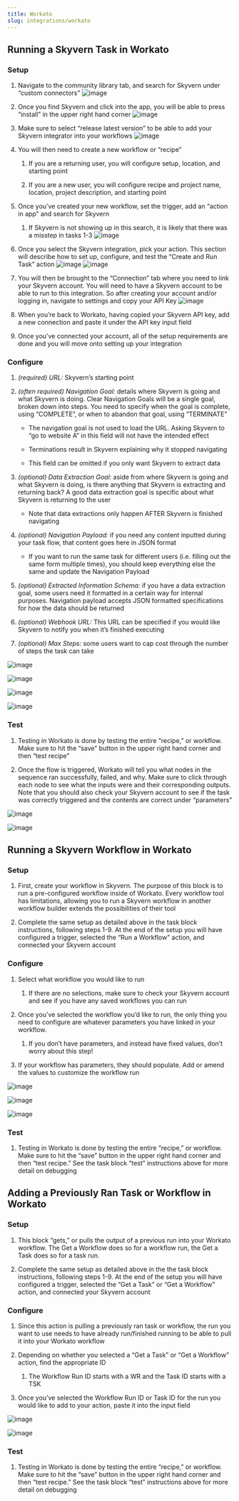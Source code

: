 ```yaml
---
title: Workato
slug: integrations/workato
---
```



## Running a Skyvern Task in Workato

### Setup

1. Navigate to the community library tab, and search for Skyvern under “custom connectors”
   ![image](../images/workato/s1img1.png)

2. Once you find Skyvern and click into the app, you will be able to press “install” in the upper right hand corner
   ![image](../images/workato/s1img2.png)

3. Make sure to select “release latest version” to be able to add your Skyvern integrator into your workflows
   ![image](../images/workato/s1img3.png)

4. You will then need to create a new workflow or “recipe”

   1. If you are a returning user, you will configure setup, location, and starting point

   2. If you are a new user, you will configure recipe and project name, location, project description, and starting point

5. Once you’ve created your new workflow, set the trigger, add an “action in app” and search for Skyvern

   1. If Skyvern is not showing up in this search, it is likely that there was a misstep in tasks 1-3
      ![image](../images/workato/s1img4.png)

6. Once you select the Skyvern integration, pick your action. This section will describe how to set up, configure, and test the “Create and Run Task” action
   ![image](../images/workato/s1img5.png)
   ![image](../images/workato/s1img6.png)

7. You will then be brought to the “Connection” tab where you need to link your Skyvern account. You will need to have a Skyvern account to be able to run to this integration. So after creating your account and/or logging in, navigate to settings and copy your API Key
   ![image](../images/workato/s1img7.png)

8. When you’re back to Workato, having copied your Skyvern API key, add a new connection and paste it under the API key input field

9. Once you’ve connected your account, all of the setup requirements are done and you will move onto setting up your integration

### Configure

1. *(required) URL:* Skyvern’s starting point

2. *(often required) Navigation Goal:* details where Skyvern is going and what Skyvern is doing. Clear Navigation Goals will be a single goal, broken down into steps. You need to specify when the goal is complete, using “COMPLETE”, or when to abandon that goal, using “TERMINATE”

   * The navigation goal is not used to load the URL. Asking Skyvern to “go to website A” in this field will not have the intended effect

   * Terminations result in Skyvern explaining why it stopped navigating

   * This field can be omitted if you only want Skyvern to extract data

3. *(optional) Data Extraction Goal:* aside from where Skyvern is going and what Skyvern is doing, is there anything that Skyvern is extracting and returning back? A good data extraction goal is specific about what Skyvern is returning to the user

   * Note that data extractions only happen AFTER Skyvern is finished navigating

4. *(optional) Navigation Payload:* if you need any content inputted during your task flow, that content goes here in JSON format

   * If you want to run the same task for different users (i.e. filling out the same form multiple times), you should keep everything else the same and update the Navigation Payload

5. *(optional) Extracted Information Schema:* if you have a data extraction goal, some users need it formatted in a certain way for internal purposes. Navigation payload accepts JSON formatted specifications for how the data should be returned

6. *(optional) Webhook URL:* This URL can be specified if you would like Skyvern to notify you when it’s finished executing

7. *(optional) Max Steps:* some users want to cap cost through the number of steps the task can take

![image](../images/workato/s2img1.png)

![image](../images/workato/s2img2.png)

![image](../images/workato/s2img3.png)

![image](../images/workato/s2img4.png)

### Test

1. Testing in Workato is done by testing the entire “recipe,” or workflow. Make sure to hit the “save” button in the upper right hand corner and then “test recipe”

2. Once the flow is triggered, Workato will tell you what nodes in the sequence ran successfully, failed, and why. Make sure to click through each node to see what the inputs were and their corresponding outputs. Note that you should also check your Skyvern account to see if the task was correctly triggered and the contents are correct under “parameters”

![image](../images/workato/s3img1.png)

![image](../images/workato/s3img2.png)

## Running a Skyvern Workflow in Workato

### Setup

1. First, create your workflow in Skyvern. The purpose of this block is to run a pre-configured workflow inside of Workato. Every workflow tool has limitations, allowing you to run a Skyvern workflow in another workflow builder extends the possibilities of their tool

2. Complete the same setup as detailed above in the task block instructions, following steps 1-9. At the end of the setup you will have configured a trigger, selected the “Run a Workflow” action, and connected your Skyvern account

### Configure

1. Select what workflow you would like to run

   1. If there are no selections, make sure to check your Skyvern account and see if you have any saved workflows you can run

2. Once you’ve selected the workflow you’d like to run, the only thing you need to configure are whatever parameters you have linked in your workflow.

   1. If you don’t have parameters, and instead have fixed values, don’t worry about this step!

3. If your workflow has parameters, they should populate. Add or amend the values to customize the workflow run

![image](../images/workato/s5img1.png)

![image](../images/workato/s5img2.png)

![image](../images/workato/s5img3.png)

### Test

1. Testing in Workato is done by testing the entire “recipe,” or workflow. Make sure to hit the “save” button in the upper right hand corner and then “test recipe.” See the task block “test” instructions above for more detail on debugging

## Adding a Previously Ran Task or Workflow in Workato

### Setup

1. This block “gets,” or pulls the output of a previous run into your Workato workflow. The Get a Workflow does so for a workflow run, the Get a Task does so for a task run.

2. Complete the same setup as detailed above in the the task block instructions, following steps 1-9. At the end of the setup you will have configured a trigger, selected the “Get a Task” or “Get a Workflow” action, and connected your Skyvern account

### Configure

1. Since this action is pulling a previously ran task or workflow, the run you want to use needs to have already run/finished running to be able to pull it into your Workato workflow

2. Depending on whether you selected a “Get a Task” or “Get a Workflow” action, find the appropriate ID

   1. The Workflow Run ID starts with a WR and the Task ID starts with a TSK

3. Once you’ve selected the Workflow Run ID or Task ID for the run you would like to add to your action, paste it into the input field

![image](../images/workato/s8img1.png)

![image](../images/workato/s8img2.png)

### Test

1. Testing in Workato is done by testing the entire “recipe,” or workflow. Make sure to hit the “save” button in the upper right hand corner and then “test recipe.” See the task block “test” instructions above for more detail on debugging